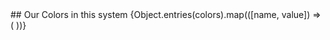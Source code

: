 
<Title>Colors</Title>
## Our Colors in this system
<ColorPalette>
{Object.entries(colors).map(([name, value]) => (<ColorItem key={name} title={name} colors={value} /> ))}
</ColorPalette>
